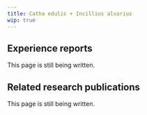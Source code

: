---
title: Catha edulis + Incillius alvarius
wip: true
---

## Experience reports

This page is still being written.

## Related research publications

This page is still being written.

